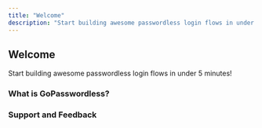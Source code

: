 ```yaml
---
title: "Welcome"
description: "Start building awesome passwordless login flows in under 5 minutes!"
---
```


## Welcome

Start building awesome passwordless login flows in under 5 minutes!

### What is GoPasswordless?

### Support and Feedback
